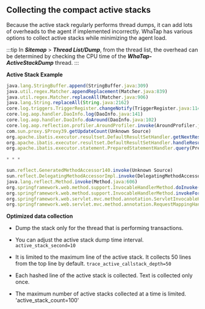 ## Collecting the compact active stacks

Because the active stack regularly performs thread dumps, it can add lots of overheads to the agent if implemented incorrectly. WhaTap has various options to collect active stacks while minimizing the agent load.

:::tip
In **_Sitemap_** > **_Thread List/Dump_**, from the thread list, the overhead can be determined by checking the CPU time of the **_WhaTap-ActiveStackDump_** thread.
:::

**Active Stack Example**

```javascript title='JAVA'
java.lang.StringBuffer.append(StringBuffer.java:309)
java.util.regex.Matcher.appendReplacement(Matcher.java:839)
java.util.regex.Matcher.replaceAll(Matcher.java:906)
java.lang.String.replaceAll(String.java:2162)
core.log.triggers.TriggerRegister.changeNotify(TriggerRegister.java:114)
core.log.aop.handler.DaoInfo.log(DaoInfo.java:141)
core.log.aop.handler.DaoInfo.doAround(DaoInfo.java:102)
core.log.aop.reflection.profiler.AroundProfiler.invoke(AroundProfiler.java:19)
com.sun.proxy.$Proxy39.getUpdateCount(Unknown Source)
org.apache.ibatis.executor.resultset.DefaultResultSetHandler.getNextResultSet(DefaultResultSetHandler.java:256)
org.apache.ibatis.executor.resultset.DefaultResultSetHandler.handleResultSets(DefaultResultSetHandler.java:193)
org.apache.ibatis.executor.statement.PreparedStatementHandler.query(PreparedStatementHandler.java:64)

* * *

sun.reflect.GeneratedMethodAccessor140.invoke(Unknown Source)
sun.reflect.DelegatingMethodAccessorImpl.invoke(DelegatingMethodAccessorImpl.java:43)
java.lang.reflect.Method.invoke(Method.java:606)
org.springframework.web.method.support.InvocableHandlerMethod.doInvoke(InvocableHandlerMethod.java:221)
org.springframework.web.method.support.InvocableHandlerMethod.invokeForRequest(InvocableHandlerMethod.java:136)
org.springframework.web.servlet.mvc.method.annotation.ServletInvocableHandlerMethod.invokeAndHandle(ServletInvocableHandlerMethod.java:114)
org.springframework.web.servlet.mvc.method.annotation.RequestMappingHandlerAdapter.invokeHandlerMethod(RequestMappingHandlerAdapter.java:827)
```

**Optimized data collection**

-   Dump the stack only for the thread that is performing transactions.

-   You can adjust the active stack dump time interval.
      `active_stack_second=10`

-   It is limited to the maximum line of the active stack. It collects 50 lines from the top line by default.
      `trace_active_callstack_depth=50`

-   Each hashed line of the active stack is collected. Text is collected only once. 
    <!-- 문의 -->

-   The maximum number of active stacks collected at a time is limited.
      'active_stack_count=100'
